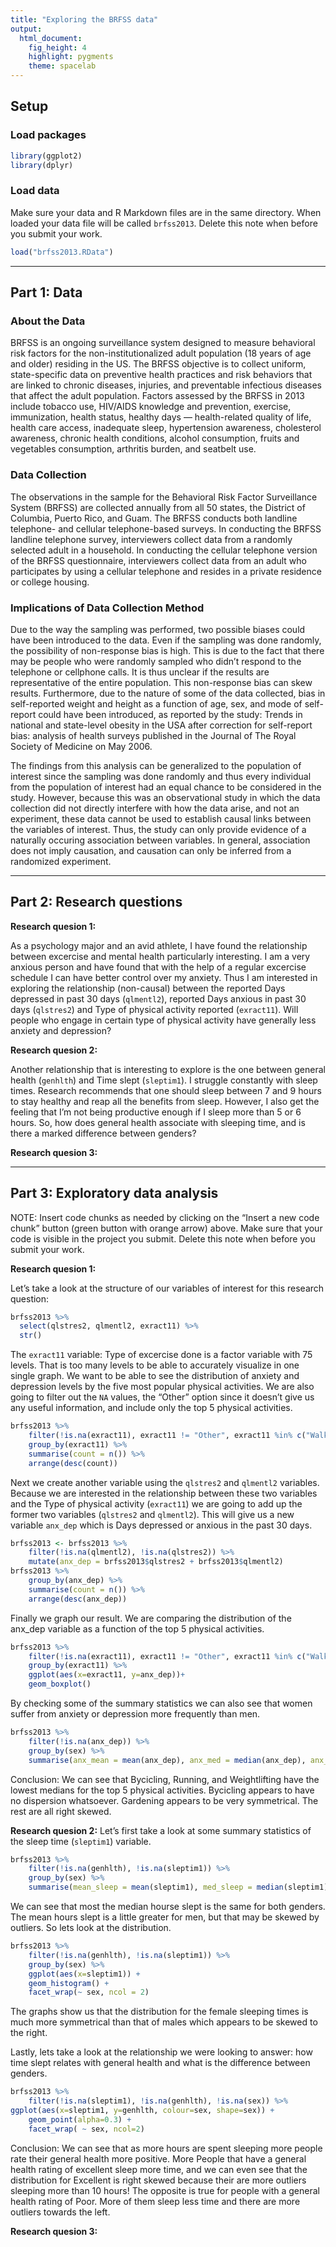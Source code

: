 ```yaml
---
title: "Exploring the BRFSS data"
output: 
  html_document: 
    fig_height: 4
    highlight: pygments
    theme: spacelab
---
```


## Setup

### Load packages

```r
library(ggplot2)
library(dplyr)
```

### Load data

Make sure your data and R Markdown files are in the same directory. When loaded
your data file will be called `brfss2013`. Delete this note when before you submit 
your work. 

```r
load("brfss2013.RData")
```



* * *

## Part 1: Data

### About the Data

BRFSS is an ongoing surveillance system designed to measure behavioral risk factors for the non-institutionalized adult population (18 years of age and older) residing in the US. The BRFSS objective is to collect uniform, state-specific data on preventive health practices and risk behaviors that are linked to chronic diseases, injuries, and preventable infectious diseases that affect the adult population. Factors assessed by the BRFSS in 2013 include tobacco use, HIV/AIDS knowledge and prevention, exercise, immunization, health status, healthy days — health-related quality of life, health care access, inadequate sleep, hypertension awareness, cholesterol awareness, chronic health conditions, alcohol consumption, fruits and vegetables consumption, arthritis burden, and seatbelt use.

### Data Collection

The observations in the sample for the Behavioral Risk Factor Surveillance System (BRFSS) are collected annually from all 50 states, the District of Columbia, Puerto Rico, and Guam. The BRFSS conducts both landline telephone- and cellular telephone-based surveys. In conducting the BRFSS landline telephone survey, interviewers collect data from a randomly selected adult in a household. In conducting the cellular telephone version of the BRFSS questionnaire, interviewers collect data from an adult who participates by using a cellular telephone and resides in a private residence or college housing.

### Implications of Data Collection Method

Due to the way the sampling was performed, two possible biases could have been introduced to the data. Even if the sampling was done randomly, the possibility of non-response bias is high. This is due to the fact that there may be people who were randomly sampled who didn't respond to the telephone or cellphone calls. It is thus unclear if the results are representative of the entire population. This non-response bias can skew results. Furthermore, due to the nature of some of the data collected, bias in self-reported weight and height as a function of age, sex, and mode of self-report could have been introduced, as reported by the study: Trends in national and state-level obesity in the USA after correction for self-report bias: analysis of health surveys published in the Journal of The Royal Society of Medicine on May 2006. 

The findings from this analysis can be generalized to the population of interest since the sampling was done randomly and thus every individual from the population of interest had an equal chance to be considered in the study. However, because this was an observational study in which the data collection did not directly interfere with how the data arise, and not an experiment, these data cannot be used to establish causal links between the variables of interest. Thus, the study can only provide evidence of a naturally occuring association between variables. In general, association does not imply causation, and causation can only be inferred from a randomized experiment. 


* * *

## Part 2: Research questions

**Research quesion 1:**

As a psychology major and an avid athlete, I have found the relationship between excercise and mental health particularly interesting. I am a very anxious person and have found that with the help of a regular excercise schedule I can have better control over my anxiety. Thus I am interested in exploring the relationship (non-causal) between the reported Days depressed in past 30 days (`qlmentl2`), reported Days anxious in past 30 days (`qlstres2`) and Type of physical activity reported (`exract11`). Will people who engage in certain type of physical activity have generally less anxiety and depression?

**Research quesion 2:**

Another relationship that is interesting to explore is the one between general health (`genhlth`) and Time slept (`sleptim1`). I struggle constantly with sleep times. Research recommends that one should sleep between 7 and 9 hours to stay healthy and reap all the benefits from sleep. However, I also get the feeling that I'm not being productive enough if I sleep more than 5 or 6 hours. So, how does general health associate with sleeping time, and is there a marked difference between genders?

**Research quesion 3:**



* * *

## Part 3: Exploratory data analysis

NOTE: Insert code chunks as needed by clicking on the "Insert a new code chunk" 
button (green button with orange arrow) above. Make sure that your code is visible
in the project you submit. Delete this note when before you submit your work.

**Research quesion 1:**

Let's take a look at the structure of our variables of interest for this research question:
```r
brfss2013 %>% 
  select(qlstres2, qlmentl2, exract11) %>% 
  str()
```

The `exract11` variable: Type of excercise done is a factor variable with 75 levels. That is too many levels to be able to accurately visualize in one single graph. We want to be able to see the distribution of anxiety and depression levels by the five most popular physical activities. We are also going to filter out the `NA` values, the "Other" option since it doesn't give us any useful information, and include only the top 5 physical activities.

```r
brfss2013 %>% 
    filter(!is.na(exract11), exract11 != "Other", exract11 %in% c("Walking","Running", "Gardening (spading, weeding, digging, filling)", "Weight lifting", "Bicycling")) %>%
    group_by(exract11) %>% 
    summarise(count = n()) %>%
    arrange(desc(count))
```

Next we create another variable using the `qlstres2` and `qlmentl2` variables. Because we are interested in the relationship between these two variables and the Type of physical activity (`exract11`) we are going to add up the former two variables (`qlstres2` and `qlmentl2`). This will give us a new variable `anx_dep` which is Days depressed or anxious in the past 30 days. 
```r
brfss2013 <- brfss2013 %>%
    filter(!is.na(qlmentl2), !is.na(qlstres2)) %>%
    mutate(anx_dep = brfss2013$qlstres2 + brfss2013$qlmentl2)
brfss2013 %>%
    group_by(anx_dep) %>%
    summarise(count = n()) %>%
    arrange(desc(anx_dep))
```

Finally we graph our result. We are comparing the distribution of the anx_dep variable as a function of the top 5 physical activities.
```r
brfss2013 %>% 
    filter(!is.na(exract11), exract11 != "Other", exract11 %in% c("Walking","Running", "Gardening (spading, weeding, digging, filling)", "Weight lifting", "Bicycling")) %>%
    group_by(exract11) %>% 
    ggplot(aes(x=exract11, y=anx_dep))+
    geom_boxplot()
```

By checking some of the summary statistics we can also see that women suffer from anxiety or depression more frequently than men. 
```r
brfss2013 %>%
    filter(!is.na(anx_dep)) %>%
    group_by(sex) %>%
    summarise(anx_mean = mean(anx_dep), anx_med = median(anx_dep), anx_sd = sd(anx_dep), anx_min = min(anx_dep), anx_max = max(anx_dep))
```

Conclusion: We can see that Bycicling, Running, and Weightlifting have the lowest medians for the top 5 physical activities. Bycicling appears to have no dispersion whatsoever. Gardening appears to be very symmetrical. The rest are all right skewed. 

**Research quesion 2:**
Let's first take a look at some summary statistics of the sleep time (`sleptim1`) variable.
```r
brfss2013 %>%
    filter(!is.na(genhlth), !is.na(sleptim1)) %>%
    group_by(sex) %>%
    summarise(mean_sleep = mean(sleptim1), med_sleep = median(sleptim1), sd_sleep = sd(sleptim1))
```
We can see that most the median hourse slept is the same for both genders. The mean hours slept is a little greater for men, but that may be skewed by outliers. So lets look at the distribution.
```r
brfss2013 %>%
    filter(!is.na(genhlth), !is.na(sleptim1)) %>%
    group_by(sex) %>%
    ggplot(aes(x=sleptim1)) +
    geom_histogram() +
    facet_wrap(~ sex, ncol = 2)
```
The graphs show us that the distribution for the female sleeping times is much more symmetrical than that of males which appears to be skewed to the right.

Lastly, lets take a look at the relationship we were looking to answer: how time slept relates with general health and what is the difference between genders.
```r
brfss2013 %>%
    filter(!is.na(sleptim1), !is.na(genhlth), !is.na(sex)) %>%
ggplot(aes(x=sleptim1, y=genhlth, colour=sex, shape=sex)) + 
    geom_point(alpha=0.3) +
    facet_wrap( ~ sex, ncol=2) 
```

Conclusion: We can see that as more hours are spent sleeping more people rate their general health more positive. More People that have a general health rating of excellent sleep more time, and we can even see that the distribution for Excellent is right skewed because their are more outliers sleeping more than 10 hours! The opposite is true for people with a general health rating of Poor. More of them sleep less time and there are more outliers towards the left. 


**Research quesion 3:**

```r

```

